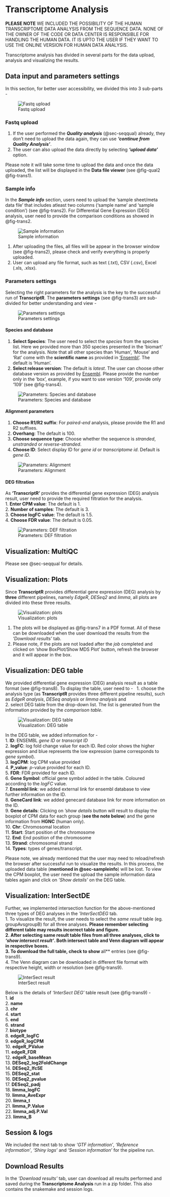 # Transcriptome Analysis {#sec-transcript}

::: {.callout-important title="IMPORTANT" collapse=false}
**PLEASE NOTE** WE INCLUDED THE POSSIBILITY OF THE HUMAN TRANSCRIPTOME DATA ANALYSIS FROM THE SEQUENCE DATA. NONE OF THE OWNER OF THE CODE OR DATA CENTER IS RESPONSIBLE FOR HANDLING THE HUMAN DATA. IT IS UPTO THE USER IF THEY WANT TO USE THE ONLINE VERSION FOR HUMAN DATA ANALYSIS.
:::

Transcriptome analysis has divided in several parts for the data upload, analysis and visualizing the results.

## Data input and parameters settings
In this section, for better user accessibility, we divided this into 3 sub-parts -

![Fastq upload](images/transcriptome/transcript1.png){#fig-trans1}

### Fastq upload
1. If the user performed the ***Quality analysis*** (@sec-seqqual) already, they don't need to upload the data again, they can use ***'continue from Quality Analysis'***.
2. The user can also upload the data directly by selecting ***'upload data'*** option.

:::{.callout-note }
Please note it will take some time to upload the data and once the data uploaded, the list will be displayed in the **Data file viewer** (see @fig-qual2 @fig-trans1).
:::

### Sample info {#sec-sampleinfo}
In the ***Sample info*** section, users need to upload the 'sample sheet/meta data file' that includes atleast two columns ('sample name' and 'sample condition') (see @fig-trans2).
For Differential Gene Expression (DEG) analysis, user need to provide the comparison conditions as showed in @fig-trans2. 

![Sample information](images/transcriptome/transcriptr3.png){#fig-trans2}

:::{.callout-tip}
1. After uploading the files, all files will be appear in the browser window (see  @fig-trans2), please check and verify everything is properly uploaded.
2. User can upload any file format, such as text (.txt), CSV (.csv), Excel (.xls, .xlsx).
:::

### Parameters settings
Selecting the right parameters for the analysis is the key to the successful run of **TranscriptR**. The **parameters settings** (see @fig-trans3) are sub-divided for better understanding and view - 

![Parameters settings](images/transcriptome/transcriptr4.png){#fig-trans3}

#### Species and database
1. **Select Species**: The user need to select the *species* from the species list. Here we provided more than 350 species presented in the 'biomart' for the analysis. Note that all other species than 'Human', 'Mouse' and 'Rat' come with the **scientific name** as provided in ['Ensembl'](http://www.ensembl.org/info/about/species.html){target="_blank"}. The default is 'Human'.
2. **Select release version**: The default is *latest*. The user can choose other database version as provided by [Ensembl](https://ftp.ensembl.org/pub/){target="_blank"}. Please provide the number only in the 'box', example, if you want to use version '109', provide only '109' (see @fig-trans4).

![Parameters: Species and database](images/transcriptome/transcript5.png){#fig-trans4}

#### Alignment parameters
1. **Choose R1/R2 suffix**: For *paired-end* analysis, please provide the R1 and R2 suffixes.
2. **Overhang**: The default is 100. 
3. **Choose sequence type**: Choose whether the sequence is *stranded*, *unstranded* or *reverse-stranded*.
4. **Choose ID**: Select display ID for *gene id* or *transcriptome id*. Default is *gene ID*.

![Parameters: Alignment](images/transcriptome/transcript6.png){#fig-trans5}

#### DEG filtration
As **'TranscriptR'** provides the differential gene expression (DEG) analysis result, user need to provide the required filtration for the analysis. \
1. **Enter CPM value**: The default is 1. \
2. **Number of samples**: The default is 3. \
3. **Choose logFC value**: The default is 1.5. \
4. **Choose FDR value**: The default is 0.05.

![Parameters: DEF filtration](images/transcriptome/transcript7.png){#fig-trans6}

## Visualization: MultiQC
Please see @sec-seqqual for details.

## Visualization: Plots
Since **TranscriptR** provides differential gene expression (DEG) analysis by **three** different pipelines, namely *EdgeR*, *DESeq2* and *limma*, all plots are divided into these three results.

![Visualization: plots](images/transcriptome/transcript8.png){#fig-trans7}

:::{.callout-note}
1. The plots will be displayed as @fig-trans7 in a PDF format. All of these can be downloaded when the user download the results from the *'Download results'* tab.
2. Please note, if the plots are not loaded after the *job* completed and clicked on 'show BoxPlot/Show MDS Plot' button, refresh the browser and it will appear in the box. 
:::


## Visualization: DEG table
We provided differential gene expression (DEG) analysis result as a table format (see @fig-trans8). To display the table, user need to - \ 
1. choose the analysis type (as **TranscriptR** provides three different pipeline results), such as *EdgeR analysis*, *DESeq analysis* or *limma analysis* and \
2. select DEG table from the drop-down list. The list is generated from the information provided by the *comparison table*.

![Visualization: DEG table](images/transcriptome/transcript9.png){#fig-trans8}

In the DEG table, we added information for - \
1. **ID**: ENSEMBL *gene ID* or *transcript ID* \
2. **logFC**: log fold change value for each ID. Red color shows the higher expression and blue represents the low expression (same corresponds to *gene symbol*). \
3. **logCPM**: log CPM value provided \
4. **P_value**: *p*-value provided for each ID. \
5. **FDR**: FDR provided for each ID. \
6. **Gene Symbol**: official gene symbol added in the table. Coloured according to the *logFC* value. \
7. **Ensembl link**: we added external link for ensembl database to view further information on the ID. \
8. **GeneCard link**: we added genecard database link for more information on the ID. \
9. **Gene details**: Clicking on *'show details* button will result to display the boxplot of CPM data for each group (**see the note below**) and the gene information from **HGNC** (human only). \
10. **Chr**: Chromosomal location \
11. **Start**: Start position of the chromosome \
12. **End**: End position of the chromosome \
13. **Strand**: chromosomal strand \
14. **Types**: types of genes/transcript.

:::{.callout-important}
Please note, we already mentioned that the user may need to reload/refresh the browser after successful run to visualize the results. In this process, the uploaded data table (**mentioned in @sec-sampleinfo**) will be lost. To view the CPM boxplot, the user need the upload the sample information data tables again and click on *'Show details'* on the DEG table.
:::


## Visualization: InterSectDE
Further, we implemented intersection function for the above-mentioned three types of DEG analyses in the *'InterSectDEG* tab. \
1. To visualize the result, the user needs to select the *same result* table (eg. groupAvsgroupB) for all three analyses. **Please remember selecting different table may results incorrect table and figure. \
2. After selecting same result table files from all three analyses, click to *'show intersect result'*. Both intersect table and Venn diagram will appear in respective boxes. \
3. To download the full table, check to show **all** entries (see @fig-trans9). \
4. The Venn diagram can be downloaded in different file format with respective height, width or resolution (see @fig-trans9).

![InterSect result](images/transcriptome/transcript10.png){#fig-trans9}

Below is the details of *'InterSect DEG'* table result (see @fig-trans9) - \
1. **id** \
2. **name** \
3. **chr** \
4. **start** \
5. **end** \
6. **strand** \
7. **biotype** \
8. **edgeR_logFC** \
9. **edgeR_logCPM** \
10. **edgeR_PValue** \
11. **edgeR_FDR** \
12. **edgeR_baseMean** \
13. **DESeq2_log2FoldChange** \
14. **DESeq2_lfcSE** \
15. **DESeq2_stat** \
16. **DESeq2_pvalue** \
17. **DESeq2_padj** \
18. **limma_logFC** \
19. **limma_AveExpr** \
20. **limma_t** \
21. **limma_P.Value** \
22. **limma_adj.P.Val** \
23. **limma_B**

## Session & logs
We included the next tab to show *'GTF information'*, *'Reference information'*, *'Shiny logs'* and *'Session information'* for the pipeline run.


## Download Results
In the *'Download results'* tab, user can download all results performed and saved during the **Transcriptome Analysis** run in a zip folder. This also contains the snakemake and session logs.
